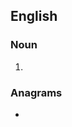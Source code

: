 ==English==

===Noun===
{{en-noun}}

# {{alt form|ablet|lang=en}} {{qualifier|freshwater fish}}

===Anagrams===
* {{l|en|leban}}